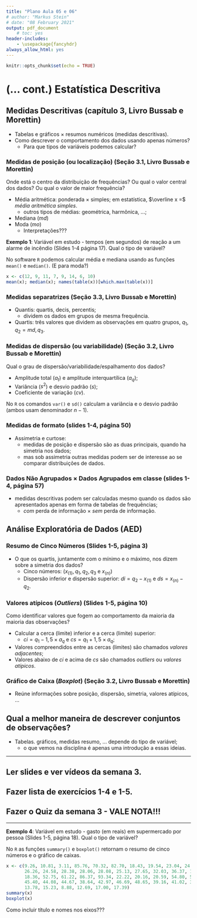 ```yaml
---
title: "Plano Aula 05 e 06"
# author: "Markus Stein"
# date: "08 February 2021"
output: pdf_document
    # toc: yes
header-includes:
    - \usepackage{fancyhdr}
always_allow_html: yes
---
```

\addtolength{\headheight}{1.0cm}
\pagestyle{fancyplain} 
\lhead{\includegraphics[height=1.5cm]{logoIME.png}}
\rhead{\includegraphics[height=1.5cm]{logoEAD.png}}
\chead{UNIVERSIDADE FEDERAL DO RIO GRANDE DO SUL \\
INSTITUTO DE MATEMÁTICA E ESTATÍSTICA \\
DEPARTAMENTO DE ESTATÍSTICA \\
\vspace{0.3cm}
MAT02219 - Probabilidade e Estatística - 2022/1
}
\renewcommand{\headrulewidth}{0pt} 


```r
knitr::opts_chunk$set(echo = TRUE)
```

# (... cont.) Estatística Descritiva

## Medidas Descritivas (capítulo 3, Livro Bussab e Morettin)
* Tabelas e gráficos $\times$ resumos numéricos (medidas descritivas).
* Como descrever o comportamento dos dados usando apenas números?
    + Para que tipos de variáveis podemos calcular?
        
### Medidas de posição (ou localização) (Seção 3.1, Livro Bussab e Morettin)
Onde está o centro da distribuição de frequências? Ou qual o valor central dos dados? Ou qual o valor de maior frequência?  

* Média aritmética: ponderada $\times$ simples; em estatística, $\overline x =$ *média aritmética simples*.
    + outros tipos de médias: geométrica, harmônica, ...;
* Mediana ($md$)
* Moda ($mo$)
    + Interpretações???  

**Exemplo 1**: Variável em estudo - tempos (em segundos) de
reação a um alarme de incêndio (Slides 1-4 página 17). Qual o tipo de variável?  

No software `R` podemos calcular média e mediana usando as funções `mean()` e `median()`. (E para moda?)

```r
x <- c(12, 9, 11, 7, 9, 14, 6, 10)
mean(x); median(x); names(table(x))[which.max(table(x))]
```

### Medidas separatrizes (Seção 3.3, Livro Bussab e Morettin)
* Quantis: quartis, decis, percentis;
    + dividem os dados em grupos de mesma frequência.
* Quartis: três valores que dividem as observações em quatro grupos, $q_1, q_2 = md, q_3$.

### Medidas de dispersão (ou variabilidade) (Seção 3.2, Livro Bussab e Morettin)
Qual o grau de dispersão/variabilidade/espalhamento dos dados?  

* Amplitude total ($a_t$) e amplitude interquartílica ($a_q$);
* Variância ($s^2$) e desvio padrão ($s$);
* Coeficiente de variação ($cv$).

No `R` os comandos `var()` e `sd()` calculam a variância e o desvio padrão (ambos usam denominador $n-1$).

### Medidas de formato (slides 1-4, página 50)
* Assimetria e curtose:
    + medidas de posição e dispersão são as duas principais, quando ha simetria nos dados; 
    + mas sob assimetria outras medidas podem ser de interesse ao se comparar distribuições de dados.

<!-- \vspace{0.5cm} -->

### Dados Não Agrupados $\times$ Dados Agrupados em classe (slides 1-4, página 57)
* medidas descritivas podem ser calculadas mesmo quando os dados são apresentados apenas em forma de tabelas de frequências;
    + *com* perda de informação $\times$ *sem* perda de informação.
        
        
## Análise Exploratória de Dados (AED)
### Resumo de Cinco Números (Slides 1-5, página 3)
* O que os quartis, juntamente com o mínimo e o máximo, nos dizem sobre a simetria dos dados?
    + Cinco números: $\left( x_{(1)}, q_1, q_2, q_3 \right.$ e $\left. x_{(n)} \right)$
    + Dispersão inferior e dispersão superior: $di = q_2 - x_{(1)}$ e $ds = x_{(n)} - q_2$.
        
### Valores atípicos (*Outliers*) (Slides 1-5, página 10)
Como identificar valores que fogem ao comportamento da maioria da maioria das observações?  

* Calcular a cerca (limite) inferior e a cerca (limite) superior:
    + $ci = q_1 - 1,5 \times a_q$ e $cs = q_1 + 1,5 \times a_q$;
* Valores compreendidos entre as cercas (limites) são chamados *valores adjacentes*; 
* Valores abaixo de $ci$ e acima de $cs$ são chamados *outliers* ou *valores atípicos*. 
    
### Gráfico de Caixa (*Boxplot*) (Seção 3.2, Livro Bussab e Morettin)
* Reúne informações sobre posição, dispersão, simetria, valores atípicos, ...


## Qual a melhor maneira de descrever conjuntos de observações? 
* Tabelas. gráficos, medidas resumo, ... depende do tipo de variável;
    + o que vemos na disciplina é apenas uma introdução a essas ideias.

\vspace{0.5cm}

***
## Ler slides e ver vídeos da semana 3.
## Fazer lista de exercícios 1-4 e 1-5.
## Fazer o Quiz da semana 3 - VALE NOTA!!!
***

<!-- Definição **A.A.S**: Seja $X_1, X_2, \ldots, X_n$ uma a.a.s. de tamanho $n$ de $X \sim f(x; \theta)$, então $X_1 \sim f(x; \theta)$, ..., $X_n \sim f(x; \theta)$ e $X_i$ e $X_j$ são independentes para todo $i \neq j$. -->

<!-- \vspace{0.5cm} -->

<!-- Exercício 6 da Lista 1-2 e 1-3: -->
<!-- ```{r exemplo2, fig.width=4, fig.height=3, fig.align='center'} -->
<!-- x <- c(4, 5, 5, 6, 7, 8, 9, 17, 16, 10, 7, 9, 12, 14, 13, 8, 10, 6, 8, 15, 13, 17, 9, 5, 8, 4, 15, 17, 8, 11, 8, 10, 12, 13, 11, 8, 7, 6, 5, 16, 15, 9, 8, 9, 14, 13, 7, 8, 5, 8) -->
<!-- table(x) -->
<!-- barplot(table(x)) -->
<!-- ``` -->

**Exemplo 4**: Variável em estudo - gasto (em reais) em supermercado por pessoa (Slides 1-5, página 18). Qual o tipo de variável?  

No `R` as funções `summary()` e `boxplot()` retornam o resumo de cinco números e o gráfico de caixas.

```r
x <- c(9.26, 10.81, 3.11, 85.76, 70.32, 82.70, 18.43, 19.54, 23.04, 24.47, 26.24, 
       26.26, 24.58, 28.38, 28.06, 28.08, 25.13, 27.65, 32.03, 36.37, 19.27, 19.50, 
       18.36, 52.75, 61.22, 86.37, 93.34, 22.22, 20.16, 20.59, 54.80, 59.07, 50.39, 
       45.40, 44.08, 44.67, 38.64, 42.97, 46.69, 48.65, 39.16, 41.02, 38.98, 15.62, 
       13.78, 15.23, 8.88, 12.69, 17.00, 17.39)
summary(x)
boxplot(x)
```

Como incluir título e nomes nos eixos???
